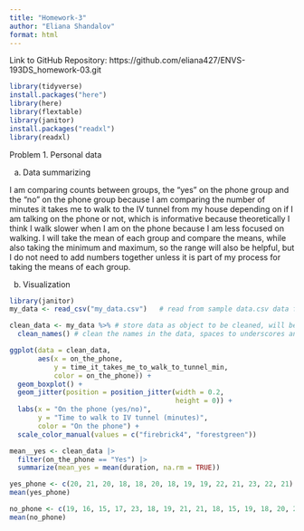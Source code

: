 ```yaml
---
title: "Homework-3"
author: "Eliana Shandalov"
format: html
---
```


Link to GitHub Repository: https://github.com/eliana427/ENVS-193DS_homework-03.git
```r
library(tidyverse)
install.packages("here")
library(here)
library(flextable)
library(janitor)
install.packages("readxl")
library(readxl)
```

Problem 1. Personal data

a. Data summarizing

I am comparing counts between groups, the "yes" on the phone group and the "no" on the phone group because I am comparing the number of minutes it takes me to walk to the IV tunnel from my house depending on if I am talking on the phone or not, which is informative because theoretically I think I walk slower when I am on the phone because I am less focused on walking. I will take the mean of each group and compare the means, while also taking the minimum and maximum, so the range will also be helpful, but I do not need to add numbers together unless it is part of my process for taking the means of each group.

b. Visualization

```r
library(janitor)
my_data <- read_csv("my_data.csv")   # read from sample data.csv data frame, store as object


```

```r
clean_data <- my_data %>% # store data as object to be cleaned, will be using clean data set
  clean_names() # clean the names in the data, spaces to underscores and all lowercase
```

```r
ggplot(data = clean_data,
       aes(x = on_the_phone,
           y = time_it_takes_me_to_walk_to_tunnel_min,
           color = on_the_phone)) +
  geom_boxplot() +
  geom_jitter(position = position_jitter(width = 0.2,
                                         height = 0)) +
  labs(x = "On the phone (yes/no)",
       y = "Time to walk to IV tunnel (minutes)",
       color = "On the phone") +
  scale_color_manual(values = c("firebrick4", "forestgreen"))
```

```r
mean__yes <- clean_data |> 
  filter(on_the_phone == "Yes") |> 
  summarize(mean_yes = mean(duration, na.rm = TRUE))


```


```r
yes_phone <- c(20, 21, 20, 18, 18, 20, 18, 19, 19, 22, 21, 23, 22, 21)
mean(yes_phone)

no_phone <- c(19, 16, 15, 17, 23, 18, 19, 21, 21, 18, 15, 19, 18, 20, 22, 18)
mean(no_phone)
```

